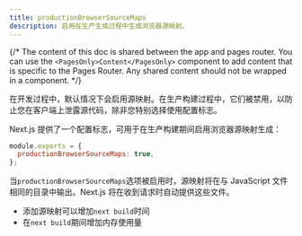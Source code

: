 ```yaml
---
title: productionBrowserSourceMaps
description: 启用在生产生成过程中生成浏览器源映射。
---
```


{/* The content of this doc is shared between the app and pages router. You can use the `<PagesOnly>Content</PagesOnly>` component to add content that is specific to the Pages Router. Any shared content should not be wrapped in a component. */}

在开发过程中，默认情况下会启用源映射。在生产构建过程中，它们被禁用，以防止您在客户端上泄露源代码，除非您特别选择使用配置标志。

Next.js 提供了一个配置标志，可用于在生产构建期间启用浏览器源映射生成：

```js filename="next.config.js"
module.exports = {
  productionBrowserSourceMaps: true,
};
```

当`productionBrowserSourceMaps`选项被启用时，源映射将在与 JavaScript 文件相同的目录中输出。Next.js 将在收到请求时自动提供这些文件。

- 添加源映射可以增加`next build`时间
- 在`next build`期间增加内存使用量
